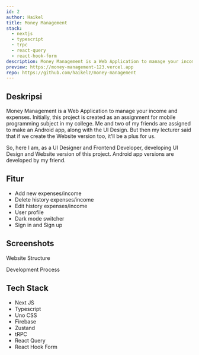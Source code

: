 ```yaml
---
id: 2
author: Haikel
title: Money Management
stack:
  - nextjs
  - typescript
  - trpc
  - react-query
  - react-hook-form
description: Money Management is a Web Application to manage your income and expenses.
preview: https://money-management-123.vercel.app
repo: https://github.com/haikelz/money-management
---
```


## Deskripsi

Money Management is a Web Application to manage your income and expenses. Initially, this project is created as an assignment for mobile programming subject in my college. Me and two of my friends are assigned to make an Android app, along with the UI Design. But then my lecturer said that if we create the Website version too, it'll be a plus for us.

So, here I am, as a UI Designer and Frontend Developer, developing UI Design and Website version of this project. Android app versions are developed by my friend.

## Fitur

- Add new expenses/income
- Delete history expenses/income
- Edit history expenses/income
- User profile
- Dark mode switcher
- Sign in and Sign up

## Screenshots

Website Structure

<LightboxImage
  src="https://ik.imagekit.io/haikelz/works/money-management/website-structure.png?updatedAt=1709087179281"
  alt="website structure"
/>

Development Process

<LightboxImage
  src="https://ik.imagekit.io/haikelz/works/money-management/development.png?updatedAt=1709087179243"
  alt="development process"
/>

<LightboxImage
  src="https://ik.imagekit.io/haikelz/works/money-management/ss-1.png?updatedAt=1709087179287"
  alt="ss 1"
/>

<LightboxImage
  src="https://ik.imagekit.io/haikelz/works/money-management/ss-3.png?updatedAt=1709087179277"
  alt="ss 2"
/>

<LightboxImage
  src="https://ik.imagekit.io/haikelz/works/money-management/ss-4.png?updatedAt=1709087179226"
  alt="ss 3"
/>

<LightboxImage
  src="https://ik.imagekit.io/haikelz/works/money-management/ss-2.png?updatedAt=1709087179202"
  alt="website structure"
/>

## Tech Stack

- Next JS
- Typescript
- Uno CSS
- Firebase
- Zustand
- tRPC
- React Query
- React Hook Form
